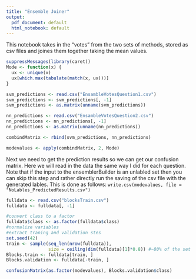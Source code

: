 ```yaml
---
title: "Ensemble Joiner"
output:
  pdf_document: default
  html_notebook: default
---
```

This notebook takes in the "votes" from the two sets of methods, stored as csv files and joines them together taking the mean values.

```r
suppressMessages(library(caret))
Mode <- function(x) {
  ux <- unique(x)
  ux[which.max(tabulate(match(x, ux)))]
}
```


```r
svm_predictions <- read.csv("EnsambleVotesQuestion1.csv")
svm_predictions <- svm_predictions[, -1]
svm_predictions <- as.matrix(unname(svm_predictions))

nn_predictions <- read.csv("EnsambleVotesQuestion2.csv")
nn_predictions <- nn_predictions[, -1]
nn_predictions <- as.matrix(unname(nn_predictions))

combindMatrix <- rbind(svm_predictions, nn_predictions)

modevalues <- apply(combindMatrix, 2, Mode)


```

Next we need to get the prediction results so we can get our confusion matrix. Here we will read in the data the same way I did for each question. Note that if the input to the ensemblerBuilder is an unlabled set then you can skip this step and rather directly run the saving of the csv file with the generated lables. This is done as follows: `write.csv(modevalues, file = "NoLables_PredictedResults.csv")`
```r
fulldata <- read.csv("blocksTrain.csv")
fulldata <- fulldata[, -1]

#convert class to a factor
fulldata$class <- as.factor(fulldata$class)
#normalize variables
#extract traning and validation stes
set.seed(42)
train <- sample(seq_len(nrow(fulldata)),
                size = ceiling(dim(fulldata)[1]*0.8)) #~80% of the set
Blocks.train <- fulldata[train, ] 
Blocks.validation <- fulldata[-train, ]

confusionMatrix(as.factor(modevalues), Blocks.validation$class)


```

